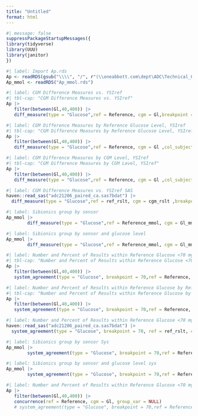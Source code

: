 ```yaml
---
title: "Untitled"
format: html
---
```


<!-- T:\Apollo\ADC-US-PMS-22222_SiBionics\Statistics\Programs\Outputs\VC -->
<!-- T:\Apollo\ADC-US-VAL-21206 iCGM Libre 2\Statistics\Reports\Canada -->

```r
#| message: false
suppressPackageStartupMessages({
library(tidyverse)
library(UUU)
library(janitor)
})
```

```r
#| label: Import Ap.rds
Ap <- readRDS(gsub("\\\\", "/", r"(\\oneabbott.com\dept\ADC\Technical_OPS\Clinical_Affairs\Clinical Study Files\Apollo\ADC-US-VAL-21206 iCGM Libre 2\Statistics\Programs\Canada\Datasets\Ap.rds)"))
Ap_mmol <- readRDS("Ap_mmol.rds")
```

<!-- Difference Measures -->
```r
#| label: CGM Difference Measures vs. YSIref
#| tbl-cap: "CGM Difference Measures vs. YSIref"
Ap |> 
   filter(between(Gl,40,400)) |> 
   diff_measure(type = "Glucose",ref = Reference, cgm = Gl,breakpoint = 100 ,col_subject = `Subject ID`, group_var = c("Age Group","Reference Type"), unit = "mg/dL",reference_breakpoint = T)
```

```r
#| label: CGM Difference Measures by Reference Glucose Level, YSIref
#| tbl-cap: "CGM Difference Measures by Reference Glucose Level, YSIref"
Ap |> 
   filter(between(Gl,40,400)) |> 
   diff_measure(type = "Glucose",ref = Reference, cgm = Gl ,col_subject = `Subject ID`, group_var = c("Age Group","Reference Type","Ref. Glucose Level"), unit = "mg/dL", reference_breakpoint = F)
```

```r
#| label: CGM Difference Measures by CGM Level, YSIref
#| tbl-cap: "CGM Difference Measures by CGM Level, YSIref"
Ap |> 
   filter(between(Gl,40,400)) |> 
   diff_measure(type = "Glucose",ref = Reference, cgm = Gl ,col_subject = `Subject ID`, group_var = c("Age Group","Reference Type","CGM Glucose Level"), unit = "mg/dL", reference_breakpoint = F)
```

```r
#| label: CGM Difference Measures vs. YSIref SAS
haven::read_sas("adc21206_paired_ca.sas7bdat") |> 
  diff_measure(type = "Glucose",ref = ref_rslt, cgm = cgm_rslt ,breakpoint = 100,col_subject = subjid, group_var = c("age_grp","ref_type"), unit = "mg/dL", reference_breakpoint = T)
```

```r
#| label: Sibionics group by sensor
Ap_mmol |> 
        diff_measure(type = "Glucose",ref = Reference_mmol, cgm = Gl_mmol, breakpoint = 100,col_subject = `Subject ID`, group_var = c("Sensor"), unit = "mmol/L", reference_breakpoint = F)
```

```r
#| label: Sibionics group by sensor and glucose level
Ap_mmol |> 
        diff_measure(type = "Glucose",ref = Reference_mmol, cgm = Gl_mmol, breakpoint = 100,col_subject = `Subject ID`, group_var = c("Sensor","Glucose Level(mg/dL) [mmol/L]"), unit = "mmol/L", reference_breakpoint = F)
```

<!-- System Agreement -->
```r
#| label: Number and Percent of Results within Reference Glucose <70 mg/dL
#| tbl-cap: "Number and Percent of Results within Reference Glucose <70 mg/dL"
Ap |> 
   filter(between(Gl,40,400)) |>
   system_agreement(type = "Glucose", breakpoint = 70,ref = Reference, cgm = Gl, unit = "mg/dL", group_var = c("Age Group","Reference Type"),transpose = T, wider_name = `Reference Type`)
```

```r
#| label: Number and Percent of Results within Reference Glucose by Reference Glucose Level, YSIref
#| tbl-cap: "Number and Percent of Results within Reference Glucose by Reference Glucose Level, YSIref"
Ap |> 
   filter(between(Gl,40,400)) |>
   system_agreement(type = "Glucose", breakpoint = 70,ref = Reference, cgm = Gl, unit = "mg/dL", group_var = c("Age Group","Reference Type","Ref. Glucose Level"),transpose = F)
```

```r
#| label: Number and Percent of Results within Reference Glucose <70 mg/dL SAS
haven::read_sas("adc21206_paired_ca.sas7bdat") |> 
  system_agreement(type = "Glucose", breakpoint = 70, ref = ref_rslt, cgm = cgm_rslt, group_var = c("age_grp","ref_type"), unit = "mg/dL",transpose = T, wider_name = ref_type)
```

```r
#| label: Sibionics group by sensor Sys
Ap_mmol |> 
        system_agreement(type = "Glucose", breakpoint = 70,ref = Reference_mmol, cgm = Gl_mmol, unit = "mmol/L", group_var = c("Sensor"),transpose = T, wider_name = Sensor)
```

```r
#| label: Sibionics group by sensor and glucose level sys
Ap_mmol |> 
        system_agreement(type = "Glucose", breakpoint = 70,ref = Reference_mmol, cgm = Gl_mmol, unit = "mmol/L", group_var = c("Sensor","Glucose Level(mg/dL) [mmol/L]"),transpose = F)
```

<!-- Concurrence -->
```r
#| label: Number and Percent of Results within Reference Glucose <70 mg/dL
Ap |> 
   filter(between(Gl,40,400)) |>
   concurrence(ref = Reference, cgm = Gl, group_var = NULL)
   # system_agreement(type = "Glucose", breakpoint = 70,ref = Reference, cgm = Gl, unit = "mg/dL", group_var = c("Age Group","Reference Type"),transpose = T, wider_name = `Reference Type`)
```

